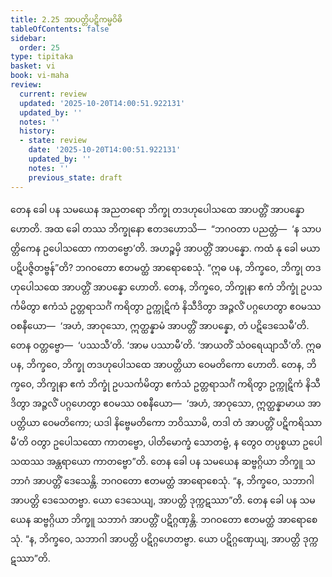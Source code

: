 ```yaml
---
title: 2.25 အာပတ္တိပဋိကမ္မဝိဓိ
tableOfContents: false
sidebar:
  order: 25
type: tipitaka
basket: vi
book: vi-maha
review:
  current: review
  updated: '2025-10-20T14:00:51.922131'
  updated_by: ''
  notes: ''
  history:
  - state: review
    date: '2025-10-20T14:00:51.922131'
    updated_by: ''
    notes: ''
    previous_state: draft
---
```



<DynamicBreadcrumb />


<ReviewStatus review={frontmatter.review} showDetails={true} />

<HypothesisAnnotation frontmatter={frontmatter} />

<Division number="169" book="vi-maha" e="ch" v="3" p="168">

<Paragraph number="709" book="vi-maha">
တေန ခေါ ပန သမယေန အညတရော ဘိက္ခု တဒဟုပေါသထေ အာပတ္တိံ အာပန္နော ဟောတိ. အထ ခေါ တဿ ဘိက္ခုနော ဧတဒဟောသိ—  “ဘဂဝတာ ပညတ္တံ—  ‘န သာပတ္တိကေန ဥပေါသထော ကာတဗ္ဗော’တိ. အဟဉ္စမှိ အာပတ္တိံ အာပန္နော. ကထံ နု ခေါ မယာ ပဋိပဇ္ဇိတဗ္ဗန်”တိ? ဘဂဝတော ဧတမတ္ထံ အာရောစေသုံ.
</Paragraph>

<Paragraph number="710" book="vi-maha">
“ဣဓ ပန, ဘိက္ခဝေ, ဘိက္ခု တဒဟုပေါသထေ အာပတ္တိံ အာပန္နော ဟောတိ. တေန, ဘိက္ခဝေ, ဘိက္ခုနာ ဧကံ ဘိက္ခုံ ဥပသင်္ကမိတွာ ဧကံသံ ဥတ္တရာသင်္ဂံ ကရိတွာ ဥက္ကုဋိကံ နိသီဒိတွာ အဉ္ဇလိံ ပဂ္ဂဟေတွာ ဧဝမဿ ဝစနီယော—  ‘အဟံ, အာဝုသော, ဣတ္ထန္နာမံ အာပတ္တိံ အာပန္နော, တံ ပဋိဒေသေမီ’တိ. တေန ဝတ္တဗ္ဗော—  ‘ပဿသီ’တိ. ‘အာမ ပဿာမီ’တိ. ‘အာယတိံ သံဝရေယျာသီ’တိ.
</Paragraph>

<Paragraph number="711" book="vi-maha">
ဣဓ ပန, ဘိက္ခဝေ, ဘိက္ခု တဒဟုပေါသထေ အာပတ္တိယာ ဝေမတိကော ဟောတိ. တေန, ဘိက္ခဝေ, ဘိက္ခုနာ ဧကံ ဘိက္ခုံ ဥပသင်္ကမိတွာ ဧကံသံ ဥတ္တရာသင်္ဂံ ကရိတွာ ဥက္ကုဋိကံ နိသီဒိတွာ အဉ္ဇလိံ ပဂ္ဂဟေတွာ ဧဝမဿ ဝစနီယော—  ‘အဟံ, အာဝုသော, ဣတ္ထန္နာမာယ အာပတ္တိယာ ဝေမတိကော; ယဒါ နိဗ္ဗေမတိကော ဘဝိဿာမိ, တဒါ တံ အာပတ္တိံ ပဋိကရိဿာမီ’တိ ဝတွာ ဥပေါသထော ကာတဗ္ဗော, ပါတိမောက္ခံ သောတဗ္ဗံ, န တွေဝ တပ္ပစ္စယာ ဥပေါသထဿ အန္တရာယော ကာတဗ္ဗော”တိ.
</Paragraph>

<Paragraph number="712" book="vi-maha">
တေန ခေါ ပန သမယေန ဆဗ္ဗဂ္ဂိယာ ဘိက္ခူ သဘာဂံ အာပတ္တိံ ဒေသေန္တိ. ဘဂဝတော ဧတမတ္ထံ အာရောစေသုံ. “န, ဘိက္ခဝေ, သဘာဂါ အာပတ္တိ ဒေသေတဗ္ဗာ. ယော ဒေသေယျ, အာပတ္တိ ဒုက္ကဋဿာ”တိ.
</Paragraph>

<Paragraph number="713" book="vi-maha">
တေန ခေါ ပန သမယေန ဆဗ္ဗဂ္ဂိယာ ဘိက္ခူ သဘာဂံ အာပတ္တိံ ပဋိဂ္ဂဏှန္တိ. ဘဂဝတော ဧတမတ္ထံ အာရောစေသုံ. “န, ဘိက္ခဝေ, သဘာဂါ အာပတ္တိ ပဋိဂ္ဂဟေတဗ္ဗာ. ယော ပဋိဂ္ဂဏှေယျ, အာပတ္တိ ဒုက္ကဋဿာ”တိ.
</Paragraph>
</Division>